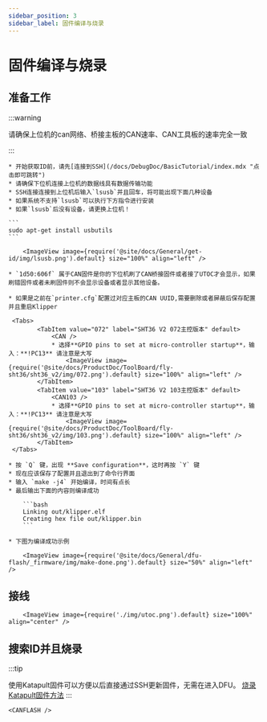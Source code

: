 ```yaml
---
sidebar_position: 3
sidebar_label: 固件编译与烧录
---
```



# 固件编译与烧录

## 准备工作

:::warning

请确保上位机的can网络、桥接主板的CAN速率、CAN工具板的速率完全一致

:::

    * 开始获取ID前，请先[连接到SSH](/docs/DebugDoc/BasicTutorial/index.mdx "点击即可跳转") 
    * 请确保下位机连接上位机的数据线具有数据传输功能
    * SSH连接连接到上位机后输入`lsusb`并且回车，将可能出现下面几种设备
    * 如果系统不支持`lsusb`可以执行下方指令进行安装
    * 如果`lsusb`后没有设备，请更换上位机！

    ```
    sudo apt-get install usbutils
    ```

        <ImageView image={require('@site/docs/General/get-id/img/lsusb.png').default} size="100%" align="left" />

    * `1d50:606f` 属于CAN固件是你的下位机刷了CAN桥接固件或者接了UTOC才会显示，如果刷错固件或者未刷固件则不会显示设备或者显示其他设备。

    * 如果是之前在`printer.cfg`配置过对应主板的CAN UUID,需要删除或者屏蔽后保存配置并且重启Klipper

     <Tabs>
            <TabItem value="072" label="SHT36 V2 072主控版本" default>
                <CAN />
                * 选择**GPIO pins to set at micro-controller startup**，输入：**!PC13** 请注意是大写
                    <ImageView image={require('@site/docs/ProductDoc/ToolBoard/fly-sht36/sht36_v2/img/072.png').default} size="100%" align="left" />
            </TabItem>
            <TabItem value="103" label="SHT36 V2 103主控版本" default>
                <CAN103 />
                * 选择**GPIO pins to set at micro-controller startup**，输入：**!PC13** 请注意是大写
                    <ImageView image={require('@site/docs/ProductDoc/ToolBoard/fly-sht36/sht36_v2/img/103.png').default} size="100%" align="left" />
            </TabItem>
     </Tabs>

    * 按 `Q` 键，出现 **Save configuration**，这时再按 `Y` 键
    * 现在应该保存了配置并且退出到了命令行界面
    * 输入 `make -j4` 开始编译，时间有点长
    * 最后输出下面的内容则编译成功

        ```bash
        Linking out/klipper.elf
        Creating hex file out/klipper.bin
        ```
        
    * 下图为编译成功示例

        <ImageView image={require('@site/docs/General/dfu-flash/_firmware/img/make-done.png').default} size="50%" align="left" />


## 接线

        <ImageView image={require('./img/utoc.png').default} size="100%" align="center" />



## 搜索ID并且烧录

:::tip

使用Katapult固件可以方便以后直接通过SSH更新固件，无需在进入DFU。
[烧录Katapult固件方法](/docs/ProductDoc/ToolBoard/fly-sht36/sht36/flash.mdx "点击即可跳转") 
:::


    <CANFLASH />